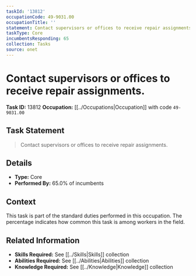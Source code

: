 ```yaml
---
taskId: '13812'
occupationCode: 49-9031.00
occupationTitle: ''
statement: Contact supervisors or offices to receive repair assignments.
taskType: Core
incumbentsResponding: 65
collection: Tasks
source: onet
---
```

# Contact supervisors or offices to receive repair assignments.

**Task ID:** 13812
**Occupation:** [[../Occupations|Occupation]] with code `49-9031.00`

## Task Statement

> Contact supervisors or offices to receive repair assignments.

## Details

- **Type:** Core
- **Performed By:** 65.0% of incumbents

## Context

This task is part of the standard duties performed in this occupation. The percentage indicates how common this task is among workers in the field.

## Related Information

- **Skills Required:** See [[../Skills|Skills]] collection
- **Abilities Required:** See [[../Abilities|Abilities]] collection
- **Knowledge Required:** See [[../Knowledge|Knowledge]] collection
